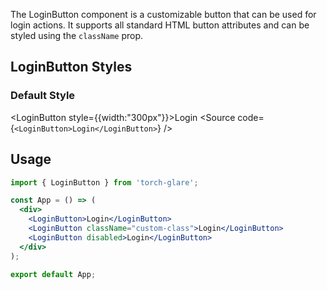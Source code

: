 
<Title>LoginButton Component</Title>
<Meta of={LoginButtonStories} />

  The LoginButton component is a customizable button that can be used for login actions. It supports all standard HTML button attributes and can be styled using the `className` prop.

## LoginButton Styles

### Default Style
<LoginButton style={{width:"300px"}}>Login</LoginButton>
<Source code={`<LoginButton>Login</LoginButton>`} />

## Usage

```jsx
import { LoginButton } from 'torch-glare';

const App = () => (
  <div>
    <LoginButton>Login</LoginButton>
    <LoginButton className="custom-class">Login</LoginButton>
    <LoginButton disabled>Login</LoginButton>
  </div>
);

export default App;
```